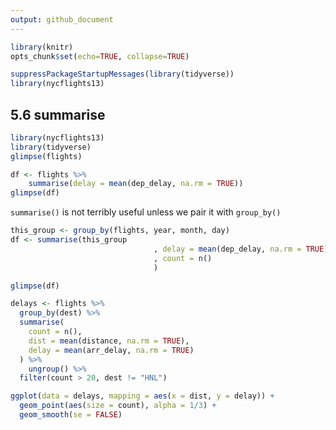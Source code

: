 ```yaml
---
output: github_document
---
```


```r
library(knitr)
opts_chunk$set(echo=TRUE, collapse=TRUE)
```


```r
suppressPackageStartupMessages(library(tidyverse))
library(nycflights13)
```


## 5.6 summarise


```r
library(nycflights13)
library(tidyverse)
glimpse(flights)
```



```r
df <- flights %>%
	summarise(delay = mean(dep_delay, na.rm = TRUE))
glimpse(df)
```


`summarise()` is not terribly useful unless we pair it with `group_by()`


```r
this_group <- group_by(flights, year, month, day)
df <- summarise(this_group
								, delay = mean(dep_delay, na.rm = TRUE)
								, count = n()
								)

glimpse(df)

```


```r
delays <- flights %>% 
  group_by(dest) %>% 
  summarise(
    count = n(),
    dist = mean(distance, na.rm = TRUE),
    delay = mean(arr_delay, na.rm = TRUE)
  ) %>% 
	ungroup() %>%
  filter(count > 20, dest != "HNL")
```





```r
ggplot(data = delays, mapping = aes(x = dist, y = delay)) +
  geom_point(aes(size = count), alpha = 1/3) +
  geom_smooth(se = FALSE)
```


```r

```

